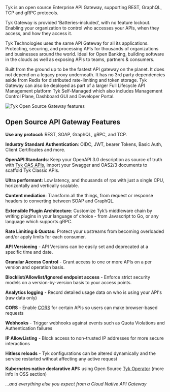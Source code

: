 ---
---
Tyk is an open source Enterprise API Gateway, supporting REST, GraphQL, TCP and gRPC protocols.

Tyk Gateway is provided ‘Batteries-included’, with no feature lockout. Enabling your organization to control who accesses your APIs, when they access, and how they access it.

Tyk Technologies uses the same API Gateway for all its applications. Protecting, securing, and processing APIs for thousands of organizations and businesses around the world. Ideal for Open Banking, building software in the clouds as well as exposing APIs to teams, partners & consumers.

Built from the ground up to be the fastest API gateway on the planet. It does not depend on a legacy proxy underneath. It has no 3rd party dependencies aside from Redis for distributed rate-limiting and token storage. Tyk Gateway can also be deployed as part of a larger Full Lifecycle API Management platform Tyk Self-Managed which also includes Management Control Plane, Dashboard GUI and Developer Portal.

<img src="/img/diagrams/gateway4.png" alt="Tyk Open Source Gateway features" />

## Open Source API Gateway Features

**Use any protocol:** REST, SOAP, GraphQL, gRPC, and TCP.

**Industry Standard Authentication**: OIDC, JWT, bearer Tokens, Basic Auth, Client Certificates and more.

**OpenAPI Standards**: Keep your OpenAPI 3.0 description as source of truth with [Tyk OAS APIs](/docsv2/5.7/api-management/gateway-config-managing-oas#), import your Swagger and OAS2/3 documents to scaffold Tyk Classic APIs.

**Ultra performant:** Low latency, and thousands of rps with just a single CPU, horizontally and vertically scalable.

**Content mediation**: Transform all the things, from request or response headers to converting between SOAP and GraphQL. 

**Extensible Plugin Architecture**: Customize Tyk’s middleware chain by writing plugins in your language of choice - from Javascript to Go, or any language which supports gRPC.

**Rate Limiting & Quotas:** Protect your upstreams from becoming overloaded and/or apply limits for each consumer. 

**API Versioning** - API Versions can be easily set and deprecated at a specific time and date.

**Granular Access Control** - Grant access to one or more APIs on a per version and operation basis.

**Blocklist/Allowlist/Ignored endpoint access** - Enforce strict security models on a version-by-version basis to your access points.

**Analytics logging** - Record detailed usage data on who is using your API's (raw data only)

**CORS** - Enable [CORS](/docsv2/5.7/api-management/security-features#cross-origin-resource-sharing-cors) for certain APIs so users can make browser-based requests

**Webhooks** - Trigger webhooks against events such as Quota Violations and Authentication failures

**IP AllowListing** - Block access to non-trusted IP addresses for more secure interactions

**Hitless reloads** - Tyk configurations can be altered dynamically and the service restarted without affecting any active request

**Kubernetes native declarative API:** using Open Source [Tyk Operator](https://github.com/TykTechnologies/tyk-operator) (more info in OSS section)

_...and everything else you expect from a Cloud Native API Gateway_